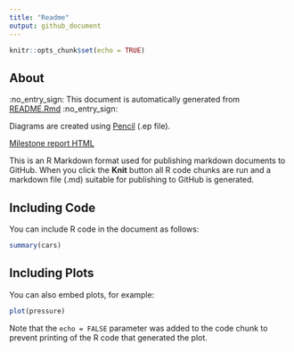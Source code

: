 ```yaml
---
title: "Readme"
output: github_document
---
```


```r
knitr::opts_chunk$set(echo = TRUE)
```


## About ##

:no_entry_sign: This document is automatically generated from [README.Rmd](README.Rmd) :no_entry_sign:

Diagrams are created using [Pencil](http://pencil.evolus.vn/) (.ep file).

[Milestone report HTML](http://htmlpreview.github.io/?https://github.com/Muhomorik/DSS_Capstone/blob/master/Milestone_Report.html)



This is an R Markdown format used for publishing markdown documents to GitHub. When you click the **Knit** button all R code chunks are run and a markdown file (.md) suitable for publishing to GitHub is generated.

## Including Code

You can include R code in the document as follows:

```r
summary(cars)
```

## Including Plots

You can also embed plots, for example:

```r
plot(pressure)
```

Note that the `echo = FALSE` parameter was added to the code chunk to prevent printing of the R code that generated the plot.
